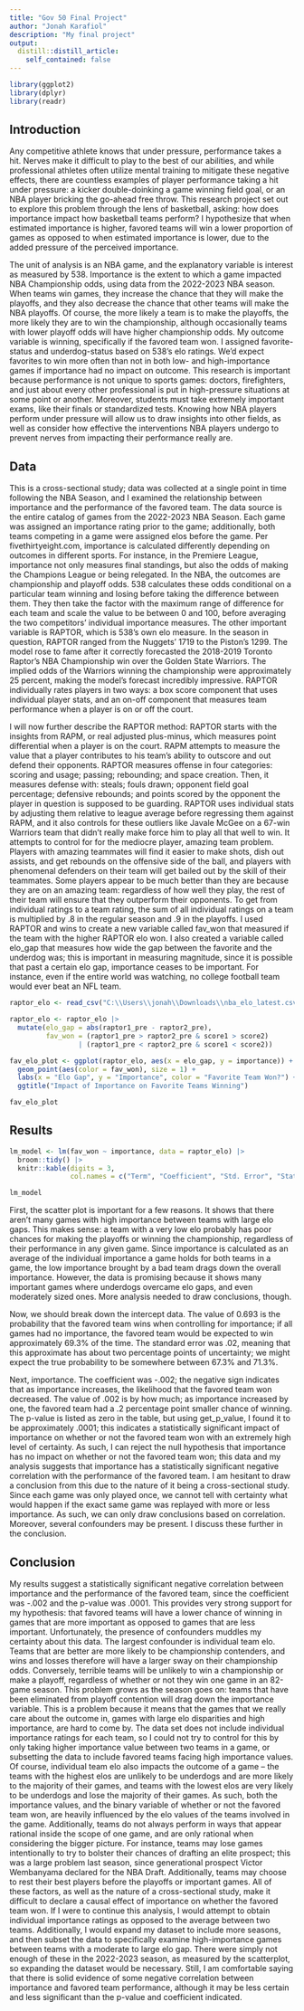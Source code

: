 ```yaml
---
title: "Gov 50 Final Project"
author: "Jonah Karafiol"
description: "My final project"
output:
  distill::distill_article:
    self_contained: false
---
```


```r
library(ggplot2)
library(dplyr)
library(readr)
```
## Introduction
Any competitive athlete knows that under pressure, performance takes a hit. Nerves make it difficult to play to the best of our abilities, and while professional athletes often utilize mental training to mitigate these negative effects, there are countless examples of player performance taking a hit under pressure: a kicker double-doinking a game winning field goal, or an NBA player bricking the go-ahead free throw. This research project set out to explore this problem through the lens of basketball, asking: how does importance impact how basketball teams perform? I hypothesize that when estimated importance is higher, favored teams will win a lower proportion of games as opposed to when estimated importance is lower, due to the added pressure of the perceived importance. 

The unit of analysis is an NBA game, and the explanatory variable is interest as measured by 538. Importance is the extent to which a game impacted NBA Championship odds, using data from the 2022-2023 NBA season. When teams win games, they increase the chance that they will make the playoffs, and they also decrease the chance that other teams will make the NBA playoffs. Of course, the more likely a team is to make the playoffs, the more likely they are to win the championship, although occasionally teams with lower playoff odds will have higher championship odds. My outcome variable is winning, specifically if the favored team won. I assigned favorite-status and underdog-status based on 538's elo ratings. We'd expect favorites to win more often than not in both low- and high-importance games if importance had no impact on outcome. This research is important because performance is not unique to sports games: doctors, firefighters, and just about every other professional is put in high-pressure situations at some point or another. Moreover, students must take extremely important exams, like their finals or standardized tests. Knowing how NBA players perform under pressure will allow us to draw insights into other fields, as well as consider how effective the interventions NBA players undergo to prevent nerves from impacting their performance really are.

## Data
This is a cross-sectional study; data was collected at a single point in time following the NBA Season, and I examined the relationship between importance and the performance of the favored team. The data source is the entire catalog of games from the 2022-2023 NBA Season. Each game was assigned an importance rating prior to the game; additionally, both teams competing in a game were assigned elos before the game. Per fivethirtyeight.com, importance is calculated differently depending on outcomes in different sports. For instance, in the Premiere League, importance not only measures final standings, but also the odds of making the Champions League or being relegated. In the NBA, the outcomes are championship and playoff odds. 538 calculates these odds conditional on a particular team winning and losing before taking the difference between them. They then take the factor with the maximum range of difference for each team and scale the value to be between 0 and 100, before averaging the two competitors' individual importance measures. The other important variable is RAPTOR, which is 538's own elo measure. In the season in question, RAPTOR ranged from the Nuggets' 1719 to the Piston's 1299. The model rose to fame after it correctly forecasted the 2018-2019 Toronto Raptor's NBA Championship win over the Golden State Warriors. The implied odds of the Warriors winning the championship were approximately 25 percent, making the model's forecast incredibly impressive. RAPTOR individually rates players in two ways: a box score component that uses individual player stats, and an on-off component that measures team performance when a player is on or off the court.

I will now further describe the RAPTOR method: RAPTOR starts with the insights from RAPM, or real adjusted plus-minus, which measures point differential when a player is on the court. RAPM attempts to measure the value that a player contributes to his team's ability to outscore and out defend their opponents. RAPTOR measures offense in four categories: scoring and usage; passing; rebounding; and space creation. Then, it measures defense with: steals; fouls drawn; opponent field goal percentage; defensive rebounds; and points scored by the opponent the player in question is supposed to be guarding. RAPTOR uses individual stats by adjusting them relative to league average before regressing them against RAPM, and it also controls for these outliers like Javale McGee on a 67-win Warriors team that didn't really make force him to play all that well to win. It attempts to control for for the mediocre player, amazing team problem. Players with amazing teammates will find it easier to make shots, dish out assists, and get rebounds on the offensive side of the ball, and players with phenomenal defenders on their team will get bailed out by the skill of their teammates. Some players appear to be much better than they are because they are on an amazing team: regardless of how well they play, the rest of their team will ensure that they outperform their opponents. To get from individual ratings to a team rating, the sum of all individual ratings on a team is multiplied by .8 in the regular season and .9 in the playoffs. I used RAPTOR and wins to create a new variable called fav_won that measured if the team with the higher RAPTOR elo won. I also created a variable called elo_gap that measures how wide the gap between the favorite and the underdog was; this is important in measuring magnitude, since it is possible that past a certain elo gap, importance ceases to be important. For instance, even if the entire world was watching, no college football team would ever beat an NFL team.

```r
raptor_elo <- read_csv("C:\\Users\\jonah\\Downloads\\nba_elo_latest.csv")

raptor_elo <- raptor_elo |>
  mutate(elo_gap = abs(raptor1_pre - raptor2_pre),
         fav_won = (raptor1_pre > raptor2_pre & score1 > score2) 
                 | (raptor1_pre < raptor2_pre & score1 < score2))

fav_elo_plot <- ggplot(raptor_elo, aes(x = elo_gap, y = importance)) +
  geom_point(aes(color = fav_won), size = 1) +
  labs(x = "Elo Gap", y = "Importance", color = "Favorite Team Won?") +
  ggtitle("Impact of Importance on Favorite Teams Winning")

fav_elo_plot
```

## Results
```r
lm_model <- lm(fav_won ~ importance, data = raptor_elo) |>
  broom::tidy() |>
  knitr::kable(digits = 3,
               col.names = c("Term", "Coefficient", "Std. Error", "Statistic", "P-value"))

lm_model
```

First, the scatter plot is important for a few reasons. It shows that there aren't many games with high importance between teams with large elo gaps. This makes sense: a team with a very low elo probably has poor chances for making the playoffs or winning the championship, regardless of their performance in any given game. Since importance is calculated as an average of the individual importance a game holds for both teams in a game, the low importance brought by a bad team drags down the overall importance. However, the data is promising because it shows many important games where underdogs overcame elo gaps, and even moderately sized ones. More analysis needed to draw conclusions, though.

Now, we should break down the intercept data. The value of 0.693 is the probability that the favored team wins when controlling for importance; if all games had no importance, the favored team would be expected to win approximately 69.3\% of the time. The standard error was .02, meaning that this approximate has about two percentage points of uncertainty; we might expect the true probability to be somewhere between 67.3\% and 71.3\%. 

Next, importance. The coefficient was -.002; the negative sign indicates that as importance increases, the likelihood that the favored team won decreased. The value of .002 is by how much; as importance increased by one, the favored team had a .2 percentage point smaller chance of winning. The p-value is listed as zero in the table, but using get_p_value, I found it to be approximately .0001; this indicates a statistically significant impact of importance on whether or not the favored team won with an extremely high level of certainty. As such, I can reject the null hypothesis that importance has no impact on whether or not the favored team won; this data and my analysis suggests that importance has a statistically significant negative correlation with the performance of the favored team. I am hesitant to draw a conclusion from this due to the nature of it being a cross-sectional study. Since each game was only played once, we cannot tell with certainty what would happen if the exact same game was replayed with more or less importance. As such, we can only draw conclusions based on correlation. Moreover, several confounders may be present. I discuss these further in the conclusion.

## Conclusion
My results suggest a statistically significant negative correlation between importance and the performance of the favored team, since the coefficient was -.002 and the p-value was .0001. This provides very strong support for my hypothesis: that favored teams will have a lower chance of winning in games that are more important as opposed to games that are less important. Unfortunately, the presence of confounders muddles my certainty about this data. The largest confounder is individual team elo. Teams that are better are more likely to be championship contenders, and wins and losses therefore will have a larger sway on their championship odds. Conversely, terrible teams will be unlikely to win a championship or make a playoff, regardless of whether or not they win one game in an 82-game season. This problem grows as the season goes on: teams that have been eliminated from playoff contention will drag down the importance variable. This is a problem because it means that the games that we really care about the outcome in, games with large elo disparities and high importance, are hard to come by. The data set does not include individual importance ratings for each team, so I could not try to control for this by only taking  higher importance value between two teams in a game, or subsetting the data to include favored teams facing high importance values. Of course, individual team elo also impacts the outcome of a game -- the teams with the highest elos are unlikely to be underdogs and are more likely to the majority of their games, and teams with the lowest elos are very likely to be underdogs and lose the majority of their games. As such, both the importance values, and the binary variable of whether or not the favored team won, are heavily influenced by the elo values of the teams involved in the game. Additionally, teams do not always perform in ways that appear rational inside the scope of one game, and are only rational when considering the bigger picture. For instance, teams may lose games intentionally to try to bolster their chances of drafting an elite prospect; this was a large problem last season, since generational prospect Victor Wembanyama declared for the NBA Draft. Additionally, teams may choose to rest their best players before the playoffs or important games. All of these factors, as well as the nature of a cross-sectional study, make it difficult to declare a causal effect of importance on whether the favored team won. If I were to continue this analysis, I would attempt to obtain individual importance ratings as opposed to the average between two teams. Additionally, I would expand my dataset to include more seasons, and then subset the data to specifically examine high-importance games between teams with a moderate to large elo gap. There were simply not enough of these in the 2022-2023 season, as measured by the scatterplot, so expanding the dataset would be necessary. Still, I am comfortable saying that there is solid evidence of some negative correlation between importance and favored team performance, although it may be less certain and less significant than the p-value and coefficient indicated. 

